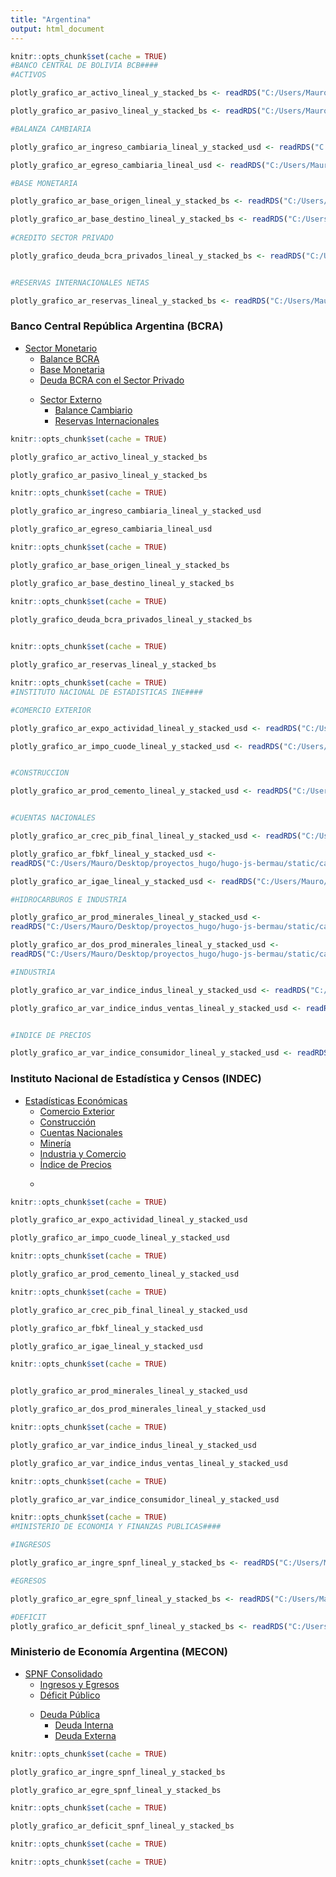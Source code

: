 ```yaml
---
title: "Argentina"
output: html_document
---
```


```r
knitr::opts_chunk$set(cache = TRUE) 
#BANCO CENTRAL DE BOLIVIA BCB####
#ACTIVOS

plotly_grafico_ar_activo_lineal_y_stacked_bs <- readRDS("C:/Users/Mauro/Desktop/proyectos_hugo/hugo-js-bermau/static/cached_plots/1.paises/argentina/plotly_grafico_ar_activo_lineal_y_stacked_bs.rds")

plotly_grafico_ar_pasivo_lineal_y_stacked_bs <- readRDS("C:/Users/Mauro/Desktop/proyectos_hugo/hugo-js-bermau/static/cached_plots/1.paises/argentina/plotly_grafico_ar_pasivo_lineal_y_stacked_bs.rds")

#BALANZA CAMBIARIA

plotly_grafico_ar_ingreso_cambiaria_lineal_y_stacked_usd <- readRDS("C:/Users/Mauro/Desktop/proyectos_hugo/hugo-js-bermau/static/cached_plots/1.paises/argentina/plotly_grafico_ar_ingreso_cambiaria_lineal_y_stacked_usd.rds")

plotly_grafico_ar_egreso_cambiaria_lineal_usd <- readRDS("C:/Users/Mauro/Desktop/proyectos_hugo/hugo-js-bermau/static/cached_plots/1.paises/argentina/plotly_grafico_ar_egreso_cambiaria_lineal_usd.rds")

#BASE MONETARIA

plotly_grafico_ar_base_origen_lineal_y_stacked_bs <- readRDS("C:/Users/Mauro/Desktop/proyectos_hugo/hugo-js-bermau/static/cached_plots/1.paises/argentina/plotly_grafico_ar_base_origen_lineal_y_stacked_bs.rds")

plotly_grafico_ar_base_destino_lineal_y_stacked_bs <- readRDS("C:/Users/Mauro/Desktop/proyectos_hugo/hugo-js-bermau/static/cached_plots/1.paises/argentina/plotly_grafico_ar_base_destino_lineal_y_stacked_bs.rds")
  
#CREDITO SECTOR PRIVADO 

plotly_grafico_deuda_bcra_privados_lineal_y_stacked_bs <- readRDS("C:/Users/Mauro/Desktop/proyectos_hugo/hugo-js-bermau/static/cached_plots/1.paises/argentina/plotly_grafico_deuda_bcra_privados_lineal_y_stacked_bs.rds")


#RESERVAS INTERNACIONALES NETAS

plotly_grafico_ar_reservas_lineal_y_stacked_bs <- readRDS("C:/Users/Mauro/Desktop/proyectos_hugo/hugo-js-bermau/static/cached_plots/1.paises/argentina/plotly_grafico_ar_reservas_lineal_y_stacked_bs.rds")

```

### Banco Central República Argentina (BCRA)

<ul class="nav nav-tabs" role="tablist">
     <li class="dropdown">
        <a class="dropdown-toggle" data-toggle="dropdown" href="#" aria-expanded="false">
          Sector Monetario <span class="caret"></span></a>
        <ul class="dropdown-menu">
          <li class=""><a href="#balance" data-toggle="tab" aria-expanded="false" aria-controls="first-tab">
          Balance BCRA</a></li>
          <li class=""><a href="#basemon" data-toggle="tab" aria-expanded="false" aria-controls="first-tab">
          Base Monetaria</a></li>
          <li class=""><a href="#deudaint" data-toggle="tab" aria-expanded="false" aria-controls="first-tab">
          Deuda BCRA con el Sector Privado</a></li>
        </ul>
     </li>
     
<ul class="nav nav-tabs" role="tablist">
     <li class="dropdown">
        <a class="dropdown-toggle" data-toggle="dropdown" href="#" aria-expanded="false">
          Sector Externo <span class="caret"></span></a>
        <ul class="dropdown-menu">
          <li class=""><a href="#balanzacamb" data-toggle="tab" aria-expanded="false" aria-controls="second-tab">
          Balance Cambiario</a></li>
          <li class=""><a href="#rin" data-toggle="tab" aria-expanded="false" aria-controls="second-tab">
          Reservas Internacionales</a></li>
        </ul></ul>
     </li>

</ul>
</ul>

<!-- Contenido de las pestañas BCRA -->
<div class="tab-content" id="nav-tabContent">
  <div class="tab-pane fade" id="balance" role="tabpanel" aria-labelledby="balance-tab">
```r

knitr::opts_chunk$set(cache = TRUE)

plotly_grafico_ar_activo_lineal_y_stacked_bs

plotly_grafico_ar_pasivo_lineal_y_stacked_bs

```
  </div>
  
  <div class="tab-pane fade" id="balanzacamb" role="tabpanel" aria-labelledby="balanzacamb-tab">
```r

knitr::opts_chunk$set(cache = TRUE)

plotly_grafico_ar_ingreso_cambiaria_lineal_y_stacked_usd

plotly_grafico_ar_egreso_cambiaria_lineal_usd

``` 
  </div>

  <div class="tab-pane fade" id="basemon" role="tabpanel" aria-labelledby="basemon-tab">
```r

knitr::opts_chunk$set(cache = TRUE)

plotly_grafico_ar_base_origen_lineal_y_stacked_bs

plotly_grafico_ar_base_destino_lineal_y_stacked_bs

``` 
  </div>

  <div class="tab-pane fade" id="deudaint" role="tabpanel" aria-labelledby="deudaint-tab">
```r
    
knitr::opts_chunk$set(cache = TRUE)

plotly_grafico_deuda_bcra_privados_lineal_y_stacked_bs
    
``` 
  </div>

  <div class="tab-pane fade" id="rin" role="tabpanel" aria-labelledby="rin-tab">
```r

knitr::opts_chunk$set(cache = TRUE)

plotly_grafico_ar_reservas_lineal_y_stacked_bs

``` 
  </div>
  
    
</div>


```r
knitr::opts_chunk$set(cache = TRUE) 
#INSTITUTO NACIONAL DE ESTADISTICAS INE####

#COMERCIO EXTERIOR

plotly_grafico_ar_expo_actividad_lineal_y_stacked_usd <- readRDS("C:/Users/Mauro/Desktop/proyectos_hugo/hugo-js-bermau/static/cached_plots/1.paises/argentina/plotly_grafico_ar_expo_actividad_lineal_y_stacked_usd.rds")

plotly_grafico_ar_impo_cuode_lineal_y_stacked_usd <- readRDS("C:/Users/Mauro/Desktop/proyectos_hugo/hugo-js-bermau/static/cached_plots/1.paises/argentina/plotly_grafico_ar_impo_cuode_lineal_y_stacked_usd.rds")


#CONSTRUCCION

plotly_grafico_ar_prod_cemento_lineal_y_stacked_usd <- readRDS("C:/Users/Mauro/Desktop/proyectos_hugo/hugo-js-bermau/static/cached_plots/1.paises/argentina/plotly_grafico_ar_prod_cemento_lineal_y_stacked_usd.rds")


#CUENTAS NACIONALES

plotly_grafico_ar_crec_pib_final_lineal_y_stacked_usd <- readRDS("C:/Users/Mauro/Desktop/proyectos_hugo/hugo-js-bermau/static/cached_plots/1.paises/argentina/plotly_grafico_ar_crec_pib_final_lineal_y_stacked_usd.rds")

plotly_grafico_ar_fbkf_lineal_y_stacked_usd <- 
readRDS("C:/Users/Mauro/Desktop/proyectos_hugo/hugo-js-bermau/static/cached_plots/1.paises/argentina/plotly_grafico_ar_fbkf_lineal_y_stacked_usd.rds")

plotly_grafico_ar_igae_lineal_y_stacked_usd <- readRDS("C:/Users/Mauro/Desktop/proyectos_hugo/hugo-js-bermau/static/cached_plots/1.paises/argentina/plotly_grafico_ar_igae_lineal_y_stacked_usd.rds")

#HIDROCARBUROS E INDUSTRIA

plotly_grafico_ar_prod_minerales_lineal_y_stacked_usd <-
readRDS("C:/Users/Mauro/Desktop/proyectos_hugo/hugo-js-bermau/static/cached_plots/1.paises/argentina/plotly_grafico_ar_prod_minerales_lineal_y_stacked_usd.rds")

plotly_grafico_ar_dos_prod_minerales_lineal_y_stacked_usd <-
readRDS("C:/Users/Mauro/Desktop/proyectos_hugo/hugo-js-bermau/static/cached_plots/1.paises/argentina/plotly_grafico_ar_dos_prod_minerales_lineal_y_stacked_usd.rds")

#INDUSTRIA

plotly_grafico_ar_var_indice_indus_lineal_y_stacked_usd <- readRDS("C:/Users/Mauro/Desktop/proyectos_hugo/hugo-js-bermau/static/cached_plots/1.paises/argentina/plotly_grafico_ar_var_indice_indus_lineal_y_stacked_usd.rds")

plotly_grafico_ar_var_indice_indus_ventas_lineal_y_stacked_usd <- readRDS("C:/Users/Mauro/Desktop/proyectos_hugo/hugo-js-bermau/static/cached_plots/1.paises/argentina/plotly_grafico_ar_var_indice_indus_ventas_lineal_y_stacked_usd.rds")


#INDICE DE PRECIOS

plotly_grafico_ar_var_indice_consumidor_lineal_y_stacked_usd <- readRDS("C:/Users/Mauro/Desktop/proyectos_hugo/hugo-js-bermau/static/cached_plots/1.paises/argentina/plotly_grafico_ar_var_indice_consumidor_lineal_y_stacked_usd.rds")

```

### Instituto Nacional de Estadística y Censos (INDEC)

<ul class="nav nav-tabs" role="tablist">
     <li class="dropdown">
        <a class="dropdown-toggle" data-toggle="dropdown" href="#" aria-expanded="false">
          Estadísticas Económicas <span class="caret"></span></a>
        <ul class="dropdown-menu">
          <li class=""><a href="#comex" data-toggle="tab" aria-expanded="false" aria-controls="first-tab">
          Comercio Exterior</a></li>
          <li class=""><a href="#constru" data-toggle="tab" aria-expanded="false" aria-controls="first-tab">
          Construcción </a></li>
          <li class=""><a href="#cuentasnac" data-toggle="tab" aria-expanded="false" aria-controls="first-tab">
          Cuentas Nacionales</a></li>
          <li class=""><a href="#hidmin" data-toggle="tab" aria-expanded="false" aria-controls="first-tab">
          Minería</a></li>
          <li class=""><a href="#icomex" data-toggle="tab" aria-expanded="false" aria-controls="first-tab">
          Industria y Comercio</a></li>
          <li class=""><a href="#inpre" data-toggle="tab" aria-expanded="false" aria-controls="first-tab">
          Índice de Precios</a></li>
        </ul>
     </li>
     
<ul class="nav nav-tabs" role="tablist">
     <li class="dropdown">
        <a class="dropdown-toggle" data-toggle="dropdown" href="#" aria-expanded="false"> <span class="caret"></span></a>
        </ul>
     </li>
</ul>
</ul>

<!-- Contenido de las pestañas INDEC -->

<div class="tab-content" id="nav-tabContent">
  <div class="tab-pane fade" id="comex" role="tabpanel" aria-labelledby="comex-tab">
```r

knitr::opts_chunk$set(cache = TRUE)

plotly_grafico_ar_expo_actividad_lineal_y_stacked_usd

plotly_grafico_ar_impo_cuode_lineal_y_stacked_usd

``` 
  </div>

  <div class="tab-pane fade" id="constru" role="tabpanel" aria-labelledby="constru-tab">
```r

knitr::opts_chunk$set(cache = TRUE)

plotly_grafico_ar_prod_cemento_lineal_y_stacked_usd

``` 
  </div>

  <div class="tab-pane fade" id="cuentasnac" role="tabpanel" aria-labelledby="cuentasnac-tab">
```r

knitr::opts_chunk$set(cache = TRUE)

plotly_grafico_ar_crec_pib_final_lineal_y_stacked_usd

plotly_grafico_ar_fbkf_lineal_y_stacked_usd

plotly_grafico_ar_igae_lineal_y_stacked_usd

``` 
  </div>

  <div class="tab-pane fade" id="hidmin" role="tabpanel" aria-labelledby="hidmin-tab">
```r

knitr::opts_chunk$set(cache = TRUE)


plotly_grafico_ar_prod_minerales_lineal_y_stacked_usd

plotly_grafico_ar_dos_prod_minerales_lineal_y_stacked_usd

``` 
  </div>

  <div class="tab-pane fade" id="icomex" role="tabpanel" aria-labelledby="icomex-tab">
```r

knitr::opts_chunk$set(cache = TRUE)

plotly_grafico_ar_var_indice_indus_lineal_y_stacked_usd

plotly_grafico_ar_var_indice_indus_ventas_lineal_y_stacked_usd

``` 
  </div>

  <div class="tab-pane fade" id="inpre" role="tabpanel" aria-labelledby="inpre-tab">
```r

knitr::opts_chunk$set(cache = TRUE)

plotly_grafico_ar_var_indice_consumidor_lineal_y_stacked_usd

``` 
  </div>

</div>

```r
knitr::opts_chunk$set(cache = TRUE) 
#MINISTERIO DE ECONOMIA Y FINANZAS PUBLICAS####

#INGRESOS 

plotly_grafico_ar_ingre_spnf_lineal_y_stacked_bs <- readRDS("C:/Users/Mauro/Desktop/proyectos_hugo/hugo-js-bermau/static/cached_plots/1.paises/argentina/plotly_grafico_ar_ingre_spnf_lineal_y_stacked_bs.rds")

#EGRESOS

plotly_grafico_ar_egre_spnf_lineal_y_stacked_bs <- readRDS("C:/Users/Mauro/Desktop/proyectos_hugo/hugo-js-bermau/static/cached_plots/1.paises/argentina/plotly_grafico_ar_egre_spnf_lineal_y_stacked_bs.rds")

#DEFICIT
plotly_grafico_ar_deficit_spnf_lineal_y_stacked_bs <- readRDS("C:/Users/Mauro/Desktop/proyectos_hugo/hugo-js-bermau/static/cached_plots/1.paises/argentina/plotly_grafico_ar_deficit_spnf_lineal_y_stacked_bs.rds")

```

### Ministerio de Economía Argentina (MECON)

<ul class="nav nav-tabs" role="tablist">
     <li class="dropdown">
        <a class="dropdown-toggle" data-toggle="dropdown" href="#" aria-expanded="false">
          SPNF Consolidado <span class="caret"></span></a>
        <ul class="dropdown-menu">
          <li class=""><a href="#ingregre" data-toggle="tab" aria-expanded="false" aria-controls="first-tab">
          Ingresos y Egresos</a></li>
            <li class=""><a href="#deficitpu" data-toggle="tab" aria-expanded="false" aria-controls="first-tab">
          Déficit Público</a></li>
        </ul>
     </li>
     
<ul class="nav nav-tabs" role="tablist">
     <li class="dropdown">
        <a class="dropdown-toggle" data-toggle="dropdown" href="#" aria-expanded="false">
          Deuda Pública <span class="caret"></span></a>
        <ul class="dropdown-menu">
          <li class=""><a href="#deudainterna" data-toggle="tab" aria-expanded="false" aria-controls="fourth-tab">
          Deuda Interna </a></li>
          <li class=""><a href="#deudaexterna" data-toggle="tab" aria-expanded="false" aria-controls="fourth-tab">
          Deuda Externa </a></li>
        </ul></ul>
     </li>
</ul>
</ul>


<!-- Contenido de las pestañas MECON -->

<div class="tab-content" id="nav-tabContent">
  <div class="tab-pane fade" id="ingregre" role="tabpanel" aria-labelledby="ingregre-tab">
```r

knitr::opts_chunk$set(cache = TRUE)

plotly_grafico_ar_ingre_spnf_lineal_y_stacked_bs

plotly_grafico_ar_egre_spnf_lineal_y_stacked_bs
``` 
  </div>

  <div class="tab-pane fade" id="deficitpu" role="tabpanel" aria-labelledby="deficitpu-tab">
```r

knitr::opts_chunk$set(cache = TRUE)

plotly_grafico_ar_deficit_spnf_lineal_y_stacked_bs

``` 
  </div>

  <div class="tab-pane fade" id="deudainterna" role="tabpanel" aria-labelledby="deudainterna-tab">
```r

knitr::opts_chunk$set(cache = TRUE)


``` 
  </div>

  <div class="tab-pane fade" id="deudaexterna" role="tabpanel" aria-labelledby="deudaexterna-tab">
```r

knitr::opts_chunk$set(cache = TRUE)

``` 
  </div>


</div>